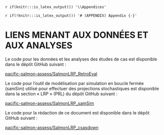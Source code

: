 
<!-- The following code should appear at the beginning of the first appendix.
After that, all subsequent sections will be turned into appendices. -->


`r if(knitr:::is_latex_output()) '\\Appendices'`

`r if(!knitr:::is_latex_output()) '# (APPENDIX) Appendix {-}'`

# LIENS MENANT AUX DONNÉES ET AUX ANALYSES {#app:github-appendix}

Le code pour les données et les analyses des études de cas est disponible dans le dépôt GitHub suivant :  

[pacific-salmon-assess/SalmonLRP_RetroEval](https://github.com/Pacific-salmon-assess/SalmonLRP_RetroEval)

Le code pour l’outil de modélisation par simulation en boucle fermée (samSim) utilisé pour effectuer des projections stochastiques est disponible dans la section « LRP » (PRL) du dépôt GitHub suivant :  

[pacific-salmon-assess/SalmonLRP_samSim](https://github.com/Pacific-salmon-assess/samSim/tree/LRP)


Le code pour la rédaction de ce document est disponible dans le dépôt GitHub suivant :

[pacific-salmon-assess/SalmonLRP_csasdown](https://github.com/Pacific-salmon-assess/SalmonLRP_csasdown)

